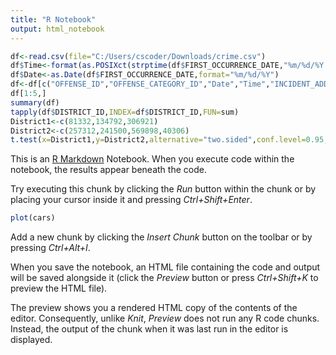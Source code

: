 ---
title: "R Notebook"
output: html_notebook
---
```{r}
df<-read.csv(file="C:/Users/cscoder/Downloads/crime.csv")
df$Time<-format(as.POSIXct(strptime(df$FIRST_OCCURRENCE_DATE,"%m/%d/%Y %H:%M:%S",tz="")),format="%H:%M:%S")
df$Date<-as.Date(df$FIRST_OCCURRENCE_DATE,format="%m/%d/%Y")
df<-df[c("OFFENSE_ID","OFFENSE_CATEGORY_ID","Date","Time","INCIDENT_ADDRESS","DISTRICT_ID","GEO_Y","GEO_LON","GEO_LAT")]
df[1:5,]
summary(df)
tapply(df$DISTRICT_ID,INDEX=df$DISTRICT_ID,FUN=sum)
District1<-c(81332,134792,306921)
District2<-c(257312,241500,569898,40306)
t.test(x=District1,y=District2,alternative="two.sided",conf.level=0.95,var.equal=TRUE)


```

This is an [R Markdown](http://rmarkdown.rstudio.com) Notebook. When you execute code within the notebook, the results appear beneath the code. 

Try executing this chunk by clicking the *Run* button within the chunk or by placing your cursor inside it and pressing *Ctrl+Shift+Enter*. 

```{r}
plot(cars)
```

Add a new chunk by clicking the *Insert Chunk* button on the toolbar or by pressing *Ctrl+Alt+I*.

When you save the notebook, an HTML file containing the code and output will be saved alongside it (click the *Preview* button or press *Ctrl+Shift+K* to preview the HTML file).

The preview shows you a rendered HTML copy of the contents of the editor. Consequently, unlike *Knit*, *Preview* does not run any R code chunks. Instead, the output of the chunk when it was last run in the editor is displayed.
